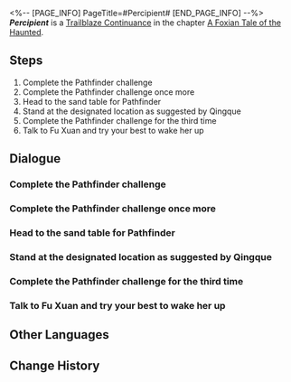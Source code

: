 <%-- [PAGE_INFO]
PageTitle=#Percipient#
[END_PAGE_INFO] --%>
{{Stub|Dialogue.}}
{{Mission Infobox
|id            = 8015112
|title         = 
|image         = <!--Mission Percipient.png-->
|type          = Trailblaze Continuance
|event_name    = 
|chapter       = A Foxian Tale of the Haunted
|requirements  = {{subst:void|<!--Unknown: {"Type":"Manual"}-->}}
|summary       = <!--official mission summary from Fate's Atlas-->
|characters    = Fu Xuan; Guinaifen; Huohuo; Keralum; Qingque; Trailblazer
|startLocation = [[The Xianzhou Luofu]] - [[Illusory Maze: Keralum]]
|world         = The Xianzhou Luofu
|area          = Illusory Maze: Keralum
|prev          = 
|next          = 
|rewards       = Trailblaze EXP*500; Stellar Jade*50; Traveler's Guide*5; Lost Crystal*3; Credit*50,000
}}
'''''Percipient''''' is a [[Trailblaze Continuance]] in the chapter [[A Foxian Tale of the Haunted (Continuance)|A Foxian Tale of the Haunted]].

==Steps==
# Complete the Pathfinder challenge
# Complete the Pathfinder challenge once more
# Head to the sand table for Pathfinder
# Stand at the designated location as suggested by Qingque
# Complete the Pathfinder challenge for the third time
# Talk to Fu Xuan and try your best to wake her up

<!--
==Gameplay Notes==

--><!--
==Trial Character==

-->
==Dialogue==
{{Stub Dialogue}}
{{Dialogue End}}

===Complete the Pathfinder challenge{{subst:void|<!--801511202-->}}===
{{Mission Description|type=continuance|location=Illusory Maze: Keralum|update|The master diviner uses "Pathfinder" to show omens to people whom destiny beckons. Despite the numerous choices they encounter, one must walk the only path in order to progress.<br />She has stubbornly holds on to her own believes, and the only thing you can do is to break her obsession by using her own rules and reasoning.<br />Rules are meant to be broken. It is time to overcome the Pathfinder challenges.}}
{{Dialogue Start}}
:{{tx}}
{{Dialogue End}}

===Complete the Pathfinder challenge once more{{subst:void|<!--801511204-->}}===
{{Dialogue Start}}
:{{tx}}
{{Dialogue End}}

===Head to the sand table for Pathfinder{{subst:void|<!--801511209-->}}===
{{Mission Description|type=continuance|location=Illusory Maze: Keralum|update|Qingque says the sand table always holds an alternative solution. To find it, you must start from the sand table's exit.}}
{{Dialogue Start}}
:{{tx}}
{{Dialogue End}}

===Stand at the designated location as suggested by Qingque{{subst:void|<!--801511211-->}}===
{{Mission Description|type=continuance|location=Illusory Maze: Keralum|update|Qingque says the sand table always holds an alternative solution. Follow her instructions and arrive at your destined position in the sand table.}}
{{Dialogue Start}}
:{{tx}}
{{Dialogue End}}

===Complete the Pathfinder challenge for the third time{{subst:void|<!--801511206-->}}===
{{Mission Description|type=continuance|location=Illusory Maze: Keralum|update|Qingque has placed "more individuals" into the sand table, determined to find an alternative solution.<br />Rules are meant to be broken. It is time to overcome the Pathfinder challenges.}}
{{Dialogue Start}}
:{{tx}}
{{Dialogue End}}

===Talk to Fu Xuan and try your best to wake her up{{subst:void|<!--801511207-->}}===
{{Mission Description|type=continuance|location=Illusory Maze: Keralum|update|Fu Xuan seems trapped in a deadlock of thoughts, attempting to prove to you that "if everything is predestined, then everything is futile." You and your squad members decide to instead use this invitation as the key to unlocking her confinement.<br />Keep talking with Fu Xuan and see if you can wake her up.}}
{{Dialogue Start}}
:{{tx}}
{{Dialogue End}}

==Other Languages==
{{Other Languages
|en   = Percipient
|zhs  = 犀照
|zht  = 犀照
|ja   = 犀照
|ko   = 서조(犀照)
|es   = Percepción
|fr   = Perspicace
|ru   = Проницательность
|th   = จุดสังเกต
|vi   = Trực Giác
|de   = Einsicht
|id   = Mempersepsi
|pt   = Perceptiva
}}

==Change History==
{{Change History|1.5}}
